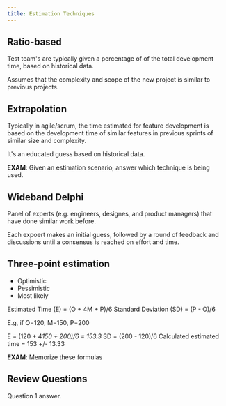 ```yaml
---
title: Estimation Techniques
---
```



## Ratio-based

Test team's are typically given a percentage of of the total development time, based on historical data.

Assumes that the complexity and scope of the new project is similar to previous projects.

## Extrapolation

Typically in agile/scrum, the time estimated for feature development is based on the development time of similar features in previous sprints of similar size and complexity.

It's an educated guess based on historical data.

**EXAM**: Given an estimation scenario, answer which technique is being used.

## Wideband Delphi

Panel of experts (e.g. engineers, designes, and product managers) that have done similar work before.

Each expoert makes an initial guess, followed by a round of feedback and discussions until a consensus is reached on effort and time.

## Three-point estimation

- Optimistic
- Pessimistic
- Most likely

Estimated Time (E) = (O + 4M + P)/6
Standard Deviation (SD) = (P - O)/6

E.g, if O=120, M=150, P=200

E = (120 + 4*150 + 200)/6 = 153.3*
SD = (200 - 120)/6
Calculated estimated time = 153 +/- 13.33

**EXAM**: Memorize these formulas

## Review Questions

<FAQList title="FAQs">
  <FAQ title="Question 1?">
    Question 1 answer.
  </FAQ>
</FAQList>